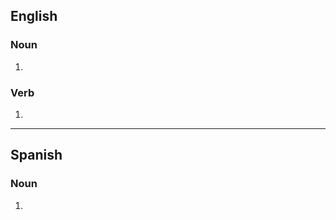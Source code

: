 {{also|Brokers}}
==English==

===Noun===
{{head|en|noun form}}

# {{plural of|en|broker}}

===Verb===
{{head|en|verb form}}

# {{en-third-person singular of|broker}}

----

==Spanish==

===Noun===
{{head|es|noun form}}

# {{plural of|es|broker}}